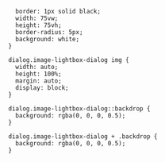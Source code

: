 ```dialog.image-lightbox-dialog {
  border: 1px solid black;
  width: 75vw;
  height: 75vh;
  border-radius: 5px;
  background: white;
}

dialog.image-lightbox-dialog img {
  width: auto;
  height: 100%;
  margin: auto;
  display: block;
}

dialog.image-lightbox-dialog::backdrop {
  background: rgba(0, 0, 0, 0.5);
}

dialog.image-lightbox-dialog + .backdrop {
  background: rgba(0, 0, 0, 0.5);
}
```